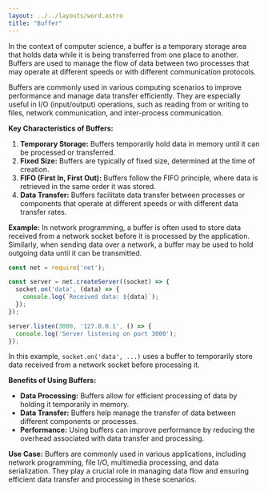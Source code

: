 ```yaml
---
layout: ../../layouts/word.astro
title: "Buffer"
---
```

In the context of computer science, a buffer is a temporary storage area that holds data while it is being transferred from one place to another. Buffers are used to manage the flow of data between two processes that may operate at different speeds or with different communication protocols.

Buffers are commonly used in various computing scenarios to improve performance and manage data transfer efficiently. They are especially useful in I/O (input/output) operations, such as reading from or writing to files, network communication, and inter-process communication.

**Key Characteristics of Buffers:**
1. **Temporary Storage:** Buffers temporarily hold data in memory until it can be processed or transferred.
2. **Fixed Size:** Buffers are typically of fixed size, determined at the time of creation.
3. **FIFO (First In, First Out):** Buffers follow the FIFO principle, where data is retrieved in the same order it was stored.
4. **Data Transfer:** Buffers facilitate data transfer between processes or components that operate at different speeds or with different data transfer rates.

**Example:**
In network programming, a buffer is often used to store data received from a network socket before it is processed by the application. Similarly, when sending data over a network, a buffer may be used to hold outgoing data until it can be transmitted.

```javascript
const net = require('net');

const server = net.createServer((socket) => {
  socket.on('data', (data) => {
    console.log(`Received data: ${data}`);
  });
});

server.listen(3000, '127.0.0.1', () => {
  console.log('Server listening on port 3000');
});
```

In this example, `socket.on('data', ...)` uses a buffer to temporarily store data received from a network socket before processing it.

**Benefits of Using Buffers:**
- **Data Processing:** Buffers allow for efficient processing of data by holding it temporarily in memory.
- **Data Transfer:** Buffers help manage the transfer of data between different components or processes.
- **Performance:** Using buffers can improve performance by reducing the overhead associated with data transfer and processing.

**Use Case:**
Buffers are commonly used in various applications, including network programming, file I/O, multimedia processing, and data serialization. They play a crucial role in managing data flow and ensuring efficient data transfer and processing in these scenarios.